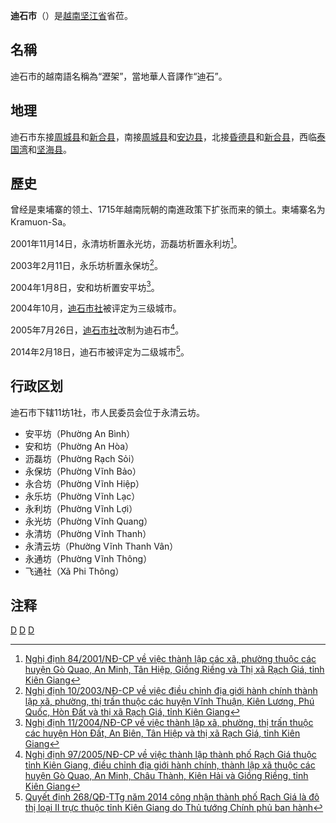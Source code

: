 {{Infobox Settlement
|name                   = 迪石市
|settlement_type        = 省辖市
|official_name          = 
|other_name             = 沥架
|native_name            = {{lang|vi|Thành phố Rạch Giá}}
|nickname               = 
|motto                  = 
|image_skyline          =  Cổng tam quan TP Rạch Giá.jpg
|imagesize              = 
|image_caption          = 
|image_flag             = 
|flag_size              = 
|image_seal             = 
|seal_size              = 
|image_shield           = 
|shield_size            = 
|image_blank_emblem     = 
|blank_emblem_size      = 
|image_map              = {{Infobox mapframe|frame-width=250|zoom=10}}
|mapsize                = 
|map_caption            = 
|image_map1             = 
|mapsize1               = 
|map_caption1           = 
|pushpin_map            = Vietnam
|pushpin_label_position = bottom
|pushpin_map_caption    = 
|pushpin_map1           = 
|pushpin_label_position1= 
|pushpin_map_caption1   = 
|subdivision_type       = 国家
|subdivision_name       = {{flag|Vietnam}}
|subdivision_type1      = [[越南行政区划|省]]
|subdivision_name1      = [[坚江省|坚江省]]
|subdivision_type2      = 行政区划
|subdivision_name2      = 11坊1社
|subdivision_type3      = 
|subdivision_name3      = 
|seat_type              = 
|seat                   = 
|government_type        = 
|leader_title           = 
|leader_name            = 
|leader_title1          = 
|leader_name1           = 
|established_title      = 
|established_date       = 
|area_magnitude         = 
|unit_pref              = 
|area_footnotes         = 
|area_total_km2         = 105
|area_land_km2          = 
|area_water_km2         = 
|area_water_percent     = 
|area_urban_km2         = 
|area_metro_km2         = 
|population_as_of       = 2019年
|population_footnotes   = 
|population_note        = 
|population_total       = 227000
|population_density_km2 = auto
|population_metro             = 
|population_density_metro_km2 = 
|population_urban             = 
|population_density_urban_km2 = 
|timezone               = [[越南标准时间|越南标准时间]]
|utc_offset             = +7
|elevation_footnotes    = 
|elevation_m            = 
|coor_type              = 
|coordinates            = 
|postal_code_type       = 
|postal_code            = 
|area_code              = 
|website                = [https://rachgia.kiengiang.gov.vn/Trang/TrangChu.aspx 迪石市电子信息门户网站]
|footnotes              = 
}}
'''迪石市'''（{{vie|v='''Thành phố Rạch Giá'''|hn=城庯瀝架}}）是[[越南|越南]][[坚江省|坚江省]]省莅。

==名稱==
迪石市的越南語名稱為“瀝架”，當地華人音譯作“迪石”。

==地理==
迪石市东接[[周城县_(坚江省)|周城县]]和[[新合县|新合县]]，南接[[周城县_(坚江省)|周城县]]和[[安边县|安边县]]，北接[[昏德县|昏德县]]和[[新合县|新合县]]，西临[[泰国湾|泰国湾]]和[[坚海县|坚海县]]。

==歷史==
曾经是柬埔寨的领土、1715年越南阮朝的南進政策下扩张而来的領土。柬埔寨名为Kramuon-Sa。

2001年11月14日，永清坊析置永光坊，沥磊坊析置永利坊<ref>[https://thuvienphapluat.vn/van-ban/Bat-dong-san/Nghi-dinh-84-2001-ND-CP-thanh-lap-cac-xa-phuong-thuoc-cac-huyen-Go-Quao-An-Minh-Tan-Hiep-Giong-Rieng-va-Thi-xa-Rach-Gia-tinh-Kien-Giang-48619.aspx Nghị định 84/2001/NĐ-CP về việc thành lập các xã, phường thuộc các huyện Gò Quao, An Minh, Tân Hiệp, Giồng Riềng và Thị xã Rạch Giá, tỉnh Kiên Giang]</ref>。

2003年2月11日，永乐坊析置永保坊<ref>[https://thuvienphapluat.vn/van-ban/Bat-dong-san/Nghi-dinh-10-2003-ND-CP-dieu-chinh-dia-gioi-hanh-chinh-lap-xa-phuong-thi-tran-thuoc-huyen-Vinh-Thuan-Kien-Luong-Phu-Quoc-Hon-Dat-Rach-Gia-Kien-Giang-6185.aspx Nghị định 10/2003/NĐ-CP về việc điều chỉnh địa giới hành chính thành lập xã, phường, thị trấn thuộc các huyện Vĩnh Thuận, Kiên Lương, Phú Quốc, Hòn Đất và thị xã Rạch Giá, tỉnh Kiên Giang]</ref>。

2004年1月8日，安和坊析置安平坊<ref>[https://thuvienphapluat.vn/van-ban/Bat-dong-san/Nghi-dinh-11-2004-ND-CP-thanh-lap-xa-phuong-thi-tran-thuoc-huyen-Hon-Dat-An-Bien-Tan-Hiep-va-thi-xa-Rach-Gia-tinh-Kien-Giang-52411.aspx Nghị định 11/2004/NĐ-CP về việc thành lập xã, phường, thị trấn thuộc các huyện Hòn Đất, An Biên, Tân Hiệp và thị xã Rạch Giá, tỉnh Kiên Giang]</ref>。

2004年10月，[[迪石市社|迪石市社]]被评定为三级城市。

2005年7月26日，[[迪石市社|迪石市社]]改制为迪石市<ref>[https://thuvienphapluat.vn/van-ban/Bat-dong-san/Nghi-dinh-97-2005-ND-CP-thanh-lap-Rach-Gia-thuoc-tinh-Kien-Giang-dieu-chinh-dia-gioi-hanh-chinh-xa-thuoc-huyen-Go-Quao-An-Minh-Chau-Thanh-Kien-Hai-2566.aspx Nghị định 97/2005/NĐ-CP về việc thành lập thành phố Rạch Giá thuộc tỉnh Kiên Giang, điều chỉnh địa giới hành chính, thành lập xã thuộc các huyện Gò Quao, An Minh, Châu Thành, Kiên Hải và Giồng Riềng, tỉnh Kiên Giang]</ref>。

2014年2月18日，迪石市被评定为二级城市<ref>[https://thuvienphapluat.vn/van-ban/Xay-dung-Do-thi/Quyet-dinh-268-QD-TTg-nam-2014-cong-nhan-thanh-pho-Rach-Gia-do-thi-loai-II-Kien-Giang-221395.aspx Quyết định 268/QĐ-TTg năm 2014 công nhận thành phố Rạch Giá là đô thị loại II trực thuộc tỉnh Kiên Giang do Thủ tướng Chính phủ ban hành]</ref>。

==行政区划==
迪石市下辖11坊1社，市人民委员会位于永清云坊。
*安平坊（Phường An Bình）
*安和坊（Phường An Hòa）
*沥磊坊（Phường Rạch Sỏi）
*永保坊（Phường Vĩnh Bảo）
*永合坊（Phường Vĩnh Hiệp）
*永乐坊（Phường Vĩnh Lạc）
*永利坊（Phường Vĩnh Lợi）
*永光坊（Phường Vĩnh Quang）
*永清坊（Phường Vĩnh Thanh）
*永清云坊（Phường Vĩnh Thanh Vân）
*永通坊（Phường Vĩnh Thông）
*飞通社（Xã Phi Thông）

==注释==
{{reflist|2}}

{{堅江省行政區劃}}
{{越南九龙江三角洲之县市镇区域划分}}

[[Category:堅江省|D]]
[[Category:越南城市|D]]
[[Category:越南省莅城市|D]]
